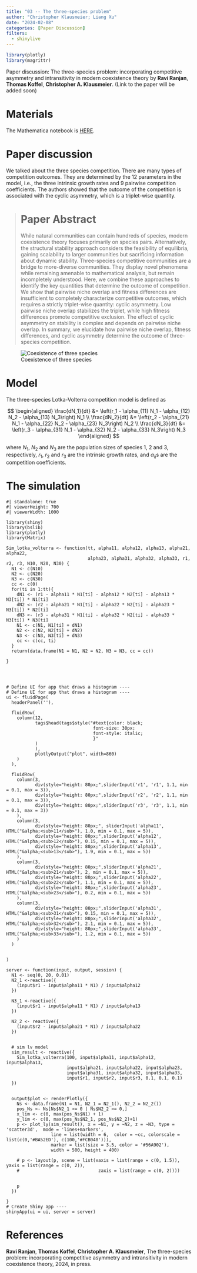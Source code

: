 ```yaml
---
title: "03 -- The three-species problem"
author: "Christopher Klausmeier; Liang Xu"
date: "2024-02-08"
categories: [Paper Discussion]
filters:
  - shinylive
---
```


```r
library(plotly)
library(magrittr)
```

Paper discussion: The three-species problem: incorporating competitive asymmetry and intransitivity in modern coexistence theory by **Ravi Ranjan**, **Thomas Koffel**, **Christopher A. Klausmeier**. (Link to the paper will be added soon)

# Materials

The Mathematica notebook is [HERE](https://github.com/xl0418/ResourceCompetitionSeminarPosts-Docs/blob/main/03-2024/Docs/lv3%20v11b.nb){target="_blank"}.


# Paper discussion


We talked about the three species competition. There are many types of competition outcomes. They are determined by the 12 parameters in the model, i.e., the three intrinsic growth rates and 9 pairwise competition coefficients. The authors showed that the outcome of the competition is associated with the cyclic asymmetry, which is a triplet-wise quantity.

> # Paper Abstract
>
> While natural communities can contain hundreds of species, modern coexistence theory focuses primarily on species pairs. Alternatively, the structural stability approach considers the feasibility of equilibria, gaining scalability to larger communities but sacrificing information about dynamic stability. Three-species competitive communities are a bridge to more-diverse communities. They display novel phenomena while remaining amenable to mathematical analysis, but remain incompletely understood. Here, we combine these approaches to identify the key quantities that determine the outcome of competition. We show that pairwise niche overlap and fitness differences are insufficient to completely characterize competitive outcomes, which requires a strictly triplet-wise quantity: cyclic asymmetry. Low pairwise niche overlap stabilizes the triplet, while high fitness differences promote competitive exclusion. The effect of cyclic asymmetry on stability is complex and depends on pairwise niche overlap. In summary, we elucidate how pairwise niche overlap, fitness differences, and cyclic asymmetry determine the outcome of three-species competition.

![Coexistence of three species](figures/Fig1.png "Coexistence of three species")

# Model

The three-species Lotka-Volterra competition model is defined as

$$
\begin{aligned}
\frac{dN_1}{dt} &=  \left(r_1 - \alpha_{11} N_1 - \alpha_{12} N_2 - \alpha_{13} N_3\right) N_1 \\
\frac{dN_2}{dt} &=  \left(r_2 - \alpha_{21} N_1 - \alpha_{22} N_2 - \alpha_{23} N_3\right) N_2 \\
\frac{dN_3}{dt} &=  \left(r_3 - \alpha_{31} N_1 - \alpha_{32} N_2 - \alpha_{33} N_3\right) N_3
\end{aligned}
$$

where $N_1$, $N_2$ and $N_3$ are the population sizes of species 1, 2 and 3, respectively, $r_1$, $r_2$ and $r_3$ are the intrinsic growth rates, and $\alpha_{ij}$s are the competition coefficients.


# The simulation

```shinylive-r
#| standalone: true
#| viewerHeight: 700
#| viewerWidth: 1000

library(shiny)
library(bslib)
library(plotly)
library(Matrix)

Sim_lotka_volterra <- function(tt, alpha11, alpha12, alpha13, alpha21, alpha22,
                               alpha23, alpha31, alpha32, alpha33, r1, r2, r3, N10, N20, N30) {
  N1 <- c(N10)
  N2 <- c(N20)
  N3 <- c(N30)
  cc <- c(0)
  for(ti in 1:tt){
    dN1 <- (r1 - alpha11 * N1[ti] - alpha12 * N2[ti] - alpha13 * N3[ti]) * N1[ti]
    dN2 <- (r2 - alpha21 * N1[ti] - alpha22 * N2[ti] - alpha23 * N3[ti]) * N2[ti]
    dN3 <- (r3 - alpha31 * N1[ti] - alpha32 * N2[ti] - alpha33 * N3[ti]) * N3[ti]
    N1 <- c(N1, N1[ti] + dN1)
    N2 <- c(N2, N2[ti] + dN2)
    N3 <- c(N3, N3[ti] + dN3)
    cc <- c(cc, ti)
  }
  return(data.frame(N1 = N1, N2 = N2, N3 = N3, cc = cc))
  
}




# Define UI for app that draws a histogram ----
# Define UI for app that draws a histogram ----
ui <- fluidPage(
  headerPanel(''),
  
  fluidRow(
    column(12, 
           tags$head(tags$style("#text{color: black;
                                 font-size: 30px;
                                 font-style: italic;
                                 }"
           )
           ),
           plotlyOutput("plot", width=860)
    )
  ), 
  
  fluidRow(
    column(3, 
           div(style="height: 80px;",sliderInput('r1', 'r1', 1.1, min = 0.1, max = 3)),
           div(style="height: 80px;",sliderInput('r2', 'r2', 1.1, min = 0.1, max = 3)),
           div(style="height: 80px;",sliderInput('r3', 'r3', 1.1, min = 0.1, max = 3))
    ),
    column(3,
           div(style="height: 80px;", sliderInput('alpha11', HTML("&alpha;<sub>11</sub>"), 1.0, min = 0.1, max = 5)),
           div(style="height: 80px;",sliderInput('alpha12', HTML("&alpha;<sub>12</sub>"), 0.15, min = 0.1, max = 5)),
           div(style="height: 80px;",sliderInput('alpha13', HTML("&alpha;<sub>13</sub>"), 1.9, min = 0.1, max = 5))
    ),
    column(3,
           div(style="height: 80px;",sliderInput('alpha21', HTML("&alpha;<sub>21</sub>"), 2, min = 0.1, max = 5)),
           div(style="height: 80px;",sliderInput('alpha22', HTML("&alpha;<sub>22</sub>"), 1.1, min = 0.1, max = 5)),
           div(style="height: 80px;",sliderInput('alpha23', HTML("&alpha;<sub>23</sub>"), 0.2, min = 0.1, max = 5))
    ),
    column(3,
           div(style="height: 80px;",sliderInput('alpha31', HTML("&alpha;<sub>31</sub>"), 0.15, min = 0.1, max = 5)),
           div(style="height: 80px;",sliderInput('alpha32', HTML("&alpha;<sub>32</sub>"), 2.1, min = 0.1, max = 5)),
           div(style="height: 80px;",sliderInput('alpha33', HTML("&alpha;<sub>33</sub>"), 1.2, min = 0.1, max = 5))
    )
  )
  
  
)

server <- function(input, output, session) {
  N1 <- seq(0, 20, 0.01)
  N2_1 <-reactive({
    (input$r1 - input$alpha11 * N1) / input$alpha12 
  })
  
  N3_1 <-reactive({
    (input$r1 - input$alpha11 * N1) / input$alpha13 
  })
  
  N2_2 <- reactive({
    (input$r2 - input$alpha21 * N1) / input$alpha22
  })
  
  
  # sim lv model
  sim_result <- reactive({
    Sim_lotka_volterra(100, input$alpha11, input$alpha12, input$alpha13,
                       input$alpha21, input$alpha22, input$alpha23,
                       input$alpha31, input$alpha32, input$alpha33,
                       input$r1, input$r2, input$r3, 0.1, 0.1, 0.1)
  })
  
  
  output$plot <- renderPlotly({
    Ns <- data.frame(N1 = N1, N2_1 = N2_1(), N2_2 = N2_2())
    pos_Ns <- Ns[Ns$N2_1 >= 0 | Ns$N2_2 >= 0,]
    x_lim <- c(0, max(pos_Ns$N1) + 1)
    y_lim <- c(0, max(pos_Ns$N2_1, pos_Ns$N2_2)+1)
    p <- plot_ly(sim_result(), x = ~N1, y = ~N2, z = ~N3, type = 'scatter3d',  mode = 'lines+markers',
                 line = list(width = 6,  color = ~cc, colorscale = list(c(0,'#BA52ED'), c(100,'#FCB040'))),
                 marker = list(size = 3.5, color = '#56A902'),
                 width = 500, height = 400)
      
    # p <- layout(p, scene = list(xaxis = list(range = c(0, 1.5)), yaxis = list(range = c(0, 2)),
    #                              zaxis = list(range = c(0, 2))))
    
    
    p
  })
  
}
# Create Shiny app ----
shinyApp(ui = ui, server = server)
```

# References

**Ravi Ranjan**, **Thomas Koffel**, **Christopher A. Klausmeier**, The three-species problem: incorporating competitive asymmetry and intransitivity in modern coexistence theory, 2024, in press.
